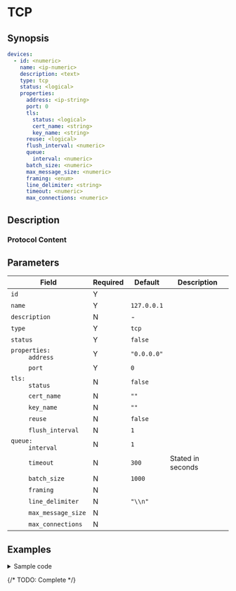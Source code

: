 # TCP

## Synopsis

```yaml
devices:
  - id: <numeric>
    name: <ip-numeric>
    description: <text>
    type: tcp
    status: <logical>
    properties:
      address: <ip-string>
      port: 0
      tls:
        status: <logical>
        cert_name: <string>
        key_name: <string>
      reuse: <logical>
      flush_interval: <numeric>
      queue:
        interval: <numeric>
      batch_size: <numeric>
      max_message_size: <numeric>
      framing: <enum>
      line_delimiter: <string>
      timeout: <numeric>
      max_connections: <numeric>
```

## Description

### Protocol Content

## Parameters

|Field|Required|Default|Description|
|---|---|---|---|
|`id`|Y|||
|`name`|Y|`127.0.0.1`||
|`description`|N|-||
|`type`|Y|`tcp`||
|`status`|Y|`false`||
|<dt>`properties:`</dt><dd>`address`</dd>|Y|`"0.0.0.0"`||
|<dd>`port`</dd>|Y|`0`||
|<dd><dt>`tls:`</dt><dd>`status`</dd></dd>|N|`false`||
|<dd><dd>`cert_name`</dd></dd>|N|`""`||
|<dd><dd>`key_name`</dd></dd>|N|`""`||
|<dd>`reuse`</dd>|N|`false`||
|<dd>`flush_interval`</dd>|N|`1`||
|<dd><dt>`queue:`</dt><dd>`interval`</dd></dd>|N|`1`||
|<dd>`timeout`</dd>|N|`300`|Stated in seconds|
|<dd>`batch_size`</dd>|N|`1000`||
|<dd>`framing`</dd>|N|||
|<dd>`line_delimiter`</dd>|N|`"\\n"`||
|<dd>`max_message_size`</dd>|N|||
|<dd>`max_connections`</dd>|N|||

## Examples

<details>
<summary>Sample code</summary>

The YAML file is as follows:

```yaml
devices:
  - id: 324236543
    name: 127.0.0.1
    description: tcp
    type: tcp
    status: false
    properties:
      address: "0.0.0.0"
      port: 0
      tls:
        status: false
        cert_name: ""
        key_name: ""
      reuse: false
      flush_interval: 1
      queue:
        interval: 1
      batch_size: 1000
      max_message_size: 20971520
      framing: "delimiter"
      line_delimiter: "\\n"
      timeout: 300
      max_connections: 10000
```
</details>

{/* TODO: Complete */}